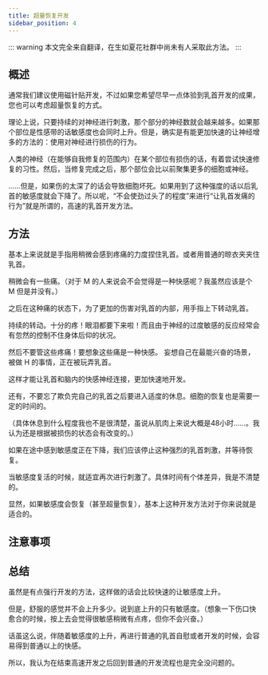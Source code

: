 ```yaml
---
title: 超量恢复开发
sidebar_position: 4
---
```


::: warning
本文完全来自翻译，在生如夏花社群中尚未有人采取此方法。
:::

## 概述

通常我们建议使用磁针贴开发，不过如果您希望尽早一点体验到乳首开发的成果，您也可以考虑超量恢复的方式。

理论上说，只要持续的对神经进行刺激，那个部分的神经数就会越来越多。如果那个部位是性感带的话敏感度也会同时上升。但是，确实是有能更加快速的让神经增多的方法的：使用对神经进行损伤的行为。

人类的神经（在能够自我修复的范围内）在某个部位有损伤的话，有着尝试快速修复的习性。然后，当修复完成之后，那个部位会比以前聚集更多的细胞或神经。

……但是，如果伤的太深了的话会导致细胞坏死。如果用到了这种强度的话以后乳首的敏感度就会下降了。所以呢，“不会使劲过头了的程度”来进行“让乳首发痛的行为”就是所谓的，高速的乳首开发方法。

## 方法

基本上来说就是手指用稍微会感到疼痛的力度捏住乳首。或者用普通的晾衣夹夹住乳首。

稍微会有一些痛。（对于 M 的人来说会不会觉得是一种快感呢？我虽然应该是个 M 但是并没有。）

之后在这种痛的状态下，为了更加的伤害对乳首的内部，用手指上下转动乳首。

持续的转动。十分的疼！眼泪都要下来啦！而且由于神经的过度敏感的反应经常会有忽然的控制不住身体后仰的状况。

然后不要管这些疼痛！要想象这些痛是一种快感。
妄想自己在最能兴奋的场景，被做 H 的事情，正在被玩弄乳首。

这样才能让乳首和脑内的快感神经连接，更加快速地开发。

还有，不要忘了欺负完自己的乳首之后要进入适度的休息。细胞的恢复也是需要一定的时间的。

（具体休息到什么程度我也不是很清楚，虽说从肌肉上来说大概是48小时……。我认为还是根据被损伤的状态会有改变的。）

如果在途中感到敏感度正在下降，我们应该停止这种强烈的乳首刺激，并等待恢复。

当敏感度复活的时候，就适宜再次进行刺激了。具体时间有个体差异，我是不清楚的。

显然，如果敏感度会恢复（甚至超量恢复），基本上这种开发方法对于你来说就是适合的。

## 注意事项

## 总结

虽然是有点强行开发的方法，这样做的话会比较快速的让敏感度上升。

但是，舒服的感觉并不会上升多少。说到底上升的只有敏感度。（想象一下伤口快愈合的时候，按上去会觉得很敏感稍微有点疼，但你不会兴奋。）

话虽这么说，伴随着敏感度的上升，再进行普通的乳首自慰或者开发的时候，会容易得到普通以上的快感。

所以，我认为在结束高速开发之后回到普通的开发流程也是完全没问题的。
